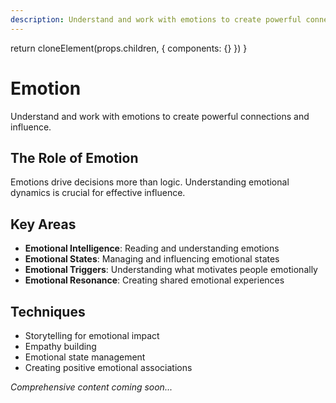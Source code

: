 ```yaml
---
description: Understand and work with emotions to create powerful connections and influence.
---
```



  return cloneElement(props.children, {
    components: {}
  })
}

# Emotion

Understand and work with emotions to create powerful connections and influence.

## The Role of Emotion

Emotions drive decisions more than logic. Understanding emotional dynamics is crucial for effective influence.

## Key Areas

- **Emotional Intelligence**: Reading and understanding emotions
- **Emotional States**: Managing and influencing emotional states
- **Emotional Triggers**: Understanding what motivates people emotionally
- **Emotional Resonance**: Creating shared emotional experiences

## Techniques

- Storytelling for emotional impact
- Empathy building
- Emotional state management
- Creating positive emotional associations

*Comprehensive content coming soon...*
